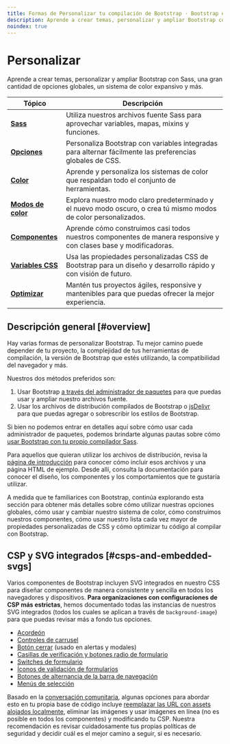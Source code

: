 ```yaml
---
title: Formas de Personalizar tu compilación de Bootstrap · Bootstrap en Español v5.3
description: Aprende a crear temas, personalizar y ampliar Bootstrap con Sass, una gran cantidad de opciones globales, un sistema de color expansivo y más.
noindex: true
---
```


# Personalizar

Aprende a crear temas, personalizar y ampliar Bootstrap con Sass, una gran cantidad de opciones globales, un sistema de color expansivo y más.

<MainBanner />

|<span className="mx-14">Tópico</span>|Descripción|
|---|---|
|[**Sass**](/bootstrap/5.3/customize/sass)|Utiliza nuestros archivos fuente Sass para aprovechar variables, mapas, mixins y funciones.|
|[**Opciones**](/bootstrap/5.3/customize/options)|Personaliza Bootstrap con variables integradas para alternar fácilmente las preferencias globales de CSS.|
|[**Color**](/bootstrap/5.3/customize/color)|Aprende y personaliza los sistemas de color que respaldan todo el conjunto de herramientas.|
|[**Modos de color**](/bootstrap/5.3/customize/color-modes)|Explora nuestro modo claro predeterminado y el nuevo modo oscuro, o crea tú mismo modos de color personalizados.|
|[**Componentes**](/bootstrap/5.3/customize/components)|Aprende cómo construimos casi todos nuestros componentes de manera responsive y con clases base y modificadoras.|
|[**Variables CSS**](/bootstrap/5.3/customize/css-variables)|Usa las propiedades personalizadas CSS de Bootstrap para un diseño y desarrollo rápido y con visión de futuro.|
|[**Optimizar**](/bootstrap/5.3/customize/optimize)|Mantén tus proyectos ágiles, responsive y mantenibles para que puedas ofrecer la mejor experiencia.|

Descripción general [#overview]
--------------------------------

Hay varias formas de personalizar Bootstrap. Tu mejor camino puede depender de tu proyecto, la complejidad de tus herramientas de compilación, la versión de Bootstrap que estés utilizando, la compatibilidad del navegador y más.

Nuestros dos métodos preferidos son:

1.  Usar Bootstrap [a través del administrador de paquetes](/bootstrap/5.3/getting-started/download/#package-managers) para que puedas usar y ampliar nuestro archivos fuente.
2.  Usar los archivos de distribución compilados de Bootstrap o [jsDelivr](/bootstrap/5.3/getting-started/download/#cdn-via-jsdelivr) para que puedas agregar o sobrescribir los estilos de Bootstrap.

Si bien no podemos entrar en detalles aquí sobre cómo usar cada administrador de paquetes, podemos brindarte algunas pautas sobre cómo [usar Bootstrap con tu propio compilador Sass](/bootstrap/5.3/customize/sass/).

Para aquellos que quieran utilizar los archivos de distribución, revisa la [página de introducción](/bootstrap/5.3/getting-started/introduction/) para conocer cómo incluir esos archivos y una página HTML de ejemplo. Desde allí, consulta la documentación para conocer el diseño, los componentes y los comportamientos que te gustaría utilizar.

A medida que te familiarices con Bootstrap, continúa explorando esta sección para obtener más detalles sobre cómo utilizar nuestras opciones globales, cómo usar y cambiar nuestro sistema de color, cómo construimos nuestros componentes, cómo usar nuestro lista cada vez mayor de propiedades personalizadas de CSS y cómo optimizar tu código al compilar con Bootstrap.

<ContentSuggestion />

CSP y SVG integrados [#csps-and-embedded-svgs]
-----------------------------------------------

Varios componentes de Bootstrap incluyen SVG integrados en nuestro CSS para diseñar componentes de manera consistente y sencilla en todos los navegadores y dispositivos. **Para organizaciones con configuraciones de CSP más estrictas**, hemos documentado todas las instancias de nuestros SVG integrados (todos los cuales se aplican a través de `background-image`) para que puedas revisar más a fondo tus opciones.

* [Acordeón](/bootstrap/5.3/components/accordion/)
* [Controles de carrusel](/bootstrap/5.3/components/carousel/#with-controls)
* [Botón cerrar](/bootstrap/5.3/components/close-button/) (usado en alertas y modales)
* [Casillas de verificación y botones radio de formulario](/bootstrap/5.3/forms/checks-radios/)
* [Switches de formulario](/bootstrap/5.3/forms/checks-radios/#switches)
* [Íconos de validación de formularios](/bootstrap/5.3/forms/validation/#server-side)
* [Botones de alternancia de la barra de navegación](/bootstrap/5.3/components/navbar/#responsive-behaviors)
* [Menús de selección](/bootstrap/5.3/forms/select/)

Basado en la [conversación comunitaria](https://github.com/twbs/bootstrap/issues/25394), algunas opciones para abordar esto en tu propia base de código incluye [reemplazar las URL con assets alojados localmente](/bootstrap/5.3/getting-started/webpack/#extracting-svg-files), eliminar las imágenes y usar imágenes en línea (no es posible en todos los componentes) y modificando tu CSP. Nuestra recomendación es revisar cuidadosamente tus propias políticas de seguridad y decidir cuál es el mejor camino a seguir, si es necesario.
